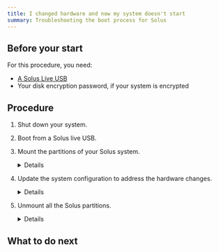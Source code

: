 ```yaml
---
title: I changed hardware and now my system doesn't start
summary: Troubleshooting the boot process for Solus
---
```



## Before your start

For this procedure, you need:

- [A Solus Live USB](../../quick-start/installation/#creating-bootable-media)
- Your disk encryption password, if your system is encrypted

## Procedure

1. Shut down your system.
1. Boot from a Solus live USB.
1.  Mount the partitions of your Solus system.

    <details>
      <BootAndChroot />
    </details>

1. Update the system configuration to address the hardware changes.
    <details>
      1. Re-run system-wide configuration triggers
    
         ```bash
         sudo usysconf run -f
         ```
    
      2. If you use an UEFI system, update the boot entries for your EFI menu: 
         ```bash
    	 sudo clr-boot-manager update
         ```
    </details>

1. Unmount all the Solus partitions.

   <details>
     <UnmountAll />
   </details>

## What to do next

<WhatToDoNext />